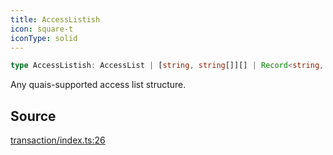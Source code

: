 ```yaml
---
title: AccessListish
icon: square-t
iconType: solid
---
```


```ts
type AccessListish: AccessList | [string, string[]][] | Record<string, string[]>;
```

Any quais-supported access list structure.

## Source

[transaction/index.ts:26](https://github.com/dominant-strategies/quais.js/blob/82a01fd664a5dd9d16c4f113b8ff062d0fc6278d/src/transaction/index.ts#L26)
